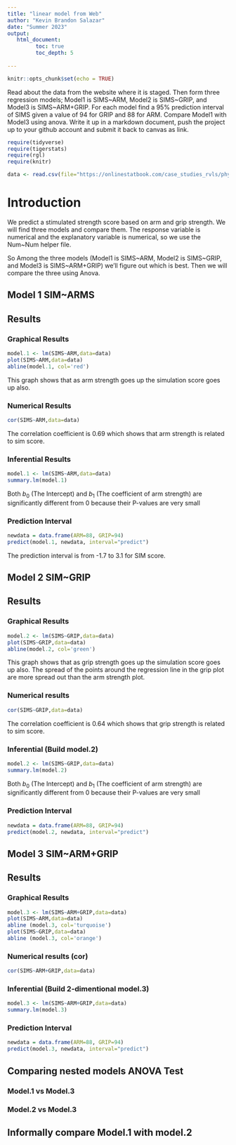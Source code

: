 ```yaml
---
title: "linear model from Web"
author: "Kevin Brandon Salazar"
date: "Summer 2023"
output:
   html_document:
         toc: true
         toc_depth: 5
        
---
```


```r
knitr::opts_chunk$set(echo = TRUE)
```

Read about the data from the website where it is staged.  Then form three regression models; Model1 is SIMS~ARM, Model2 is SIMS~GRIP, and Model3 is SIMS~ARM+GRIP. For each model find a 95% prediction interval of SIMS given a value of 94  for GRIP and 88 for ARM. Compare Model1 with Model3 using anova. Write it up in a markdown document, push the project up to your github account and submit it back to canvas as link. 

 


```r
require(tidyverse)
require(tigerstats)
require(rgl)
require(knitr)

```

```r
data <- read.csv(file="https://onlinestatbook.com/case_studies_rvls/physical_strength/data.txt",sep="",header=TRUE)  

```

# Introduction
We predict a stimulated strength score based on arm and grip strength. We will find three models and compare them. The response variable is numerical and the explanatory variable is numerical, so we use the Num~Num helper file. 

So Among the three models (Model1 is SIMS~ARM, Model2 is SIMS~GRIP, and Model3 is SIMS~ARM+GRIP) we'll figure out which is best. Then we will compare the three using Anova.



## Model 1 SIM~ARMS

## Results
### Graphical Results

```r
model.1 <- lm(SIMS~ARM,data=data)
plot(SIMS~ARM,data=data)
abline(model.1, col='red')
```

This graph shows that as arm strength goes up the simulation score goes up also.

### Numerical Results

```r
cor(SIMS~ARM,data=data)
```
The correlation coefficient is 0.69 which shows that arm strength is related to sim score.

### Inferential Results

```r
model.1 <- lm(SIMS~ARM,data=data)
summary.lm(model.1)
```
Both $b_0$ (The Intercept) and $b_1$ (The coefficient of arm strength) are significantly different from 0 because their P-values are very small


### Prediction Interval
```r
newdata = data.frame(ARM=88, GRIP=94)
predict(model.1, newdata, interval="predict")
```

The prediction interval is from -1.7 to 3.1 for SIM score.

## Model 2 SIM~GRIP
## Results
### Graphical Results

```r
model.2 <- lm(SIMS~GRIP,data=data)
plot(SIMS~GRIP,data=data)
abline(model.2, col='green')
```

This graph shows that as grip strength goes up the simulation score goes up also. The spread of the points around the regression line in the grip plot are more spread out than the arm strength plot.

### Numerical results 

```r
cor(SIMS~GRIP,data=data)
```
The correlation coefficient is 0.64 which shows that grip strength is related to sim score.

### Inferential  (Build model.2)

```r
model.2 <- lm(SIMS~GRIP,data=data)
summary.lm(model.2)
```  
Both $b_0$ (The Intercept) and $b_1$ (The coefficient of arm strength) are significantly different from 0 because their P-values are very small

### Prediction Interval
```r
newdata = data.frame(ARM=88, GRIP=94)
predict(model.2, newdata, interval="predict")
```
  


## Model 3 SIM~ARM+GRIP

## Results
### Graphical Results

```r
model.3 <- lm(SIMS~ARM+GRIP,data=data)
plot(SIMS~ARM,data=data)
abline (model.3, col='turquoise')
plot(SIMS~GRIP,data=data)
abline (model.3, col='orange')
```

### Numerical results (cor)

```r
cor(SIMS~ARM+GRIP,data=data)
```
  
### Inferential  (Build 2-dimentional model.3)

```r
model.3 <- lm(SIMS~ARM+GRIP,data=data)
summary.lm(model.3)
```  

### Prediction Interval
```r
newdata = data.frame(ARM=88, GRIP=94)
predict(model.3, newdata, interval="predict")
```
  

## Comparing nested models ANOVA Test

### Model.1 vs Model.3
### Model.2 vs Model.3

## Informally compare Model.1 with model.2


